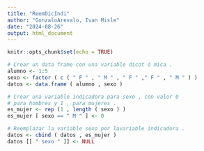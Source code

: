 ```yaml
---
title: "ReemDicIndi"
author: "GonzaloArevalo, Ivan Misle"
date: "2024-08-26"
output: html_document
---
```


```r
knitr::opts_chunk$set(echo = TRUE)
```

```r
# Crear un data frame con una variable dicot ó mica .
alumno <- 1:5
sexo <- factor ( c ( " F " , " M " , " F " ," F " , " M " ) )
datos <- data.frame ( alumno , sexo )

# Crear una variable indicadora para sexo , con valor 0
# para hombres y 1 , para mujeres .
es_mujer <- rep (1 , length ( sexo ) )
es_mujer [ sexo == " M " ] <- 0

# Reemplazar la variable sexo por lavariable indicadora .
datos <- cbind ( datos , es_mujer )
datos [[ " sexo " ]] <- NULL
```


